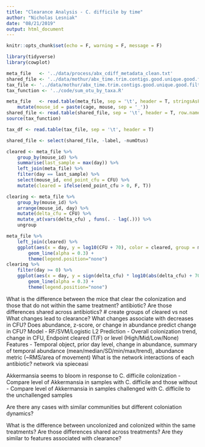 ```yaml
---
title: "Clearance Analysis - C. difficile by time"
author: "Nicholas Lesniak"
date: "08/21/2019"
output: html_document
---
```


```r
knitr::opts_chunk$set(echo = F, warning = F, message = F)

library(tidyverse)
library(cowplot)

meta_file   <- '../data/process/abx_cdiff_metadata_clean.txt'
shared_file <- '../data/mothur/abx_time.trim.contigs.good.unique.good.filter.unique.precluster.pick.pick.pick.an.unique_list.0.03.subsample.shared'
tax_file <- '../data/mothur/abx_time.trim.contigs.good.unique.good.filter.unique.precluster.pick.pick.pick.an.unique_list.0.03.cons.taxonomy'
tax_function <- '../code/sum_otu_by_taxa.R'

meta_file   <- read.table(meta_file, sep = '\t', header = T, stringsAsFactors = F) %>% 
	mutate(mouse_id = paste(cage, mouse, sep = '_'))
shared_file <- read.table(shared_file, sep = '\t', header = T, row.names = 'Group')
source(tax_function)

tax_df <- read.table(tax_file, sep = '\t', header = T)

shared_file <- select(shared_file, -label, -numOtus)

cleared <- meta_file %>% 
	group_by(mouse_id) %>% 
	summarise(last_sample = max(day)) %>% 
	left_join(meta_file) %>% 
	filter(day == last_sample) %>% 
	select(mouse_id, end_point_cfu = CFU) %>% 
	mutate(cleared = ifelse(end_point_cfu > 0, F, T))

clearing <- meta_file %>% 
	group_by(mouse_id) %>% 
	arrange(mouse_id, day) %>% 
	mutate(delta_cfu = CFU) %>% 
	mutate_at(vars(delta_cfu) , funs(. - lag(.))) %>% 
	ungroup

meta_file %>% 
	left_join(cleared) %>% 	
	ggplot(aes(x = day, y = log10(CFU + 70), color = cleared, group = mouse_id)) + 
		geom_line(alpha = 0.3) + 
		theme(legend.position="none")
clearing %>% 
	filter(day >= 0) %>% 
	ggplot(aes(x = day, y = sign(delta_cfu) * log10(abs(delta_cfu) + 70), color = mouse_id)) + 
		geom_line(alpha = 0.3) + 
		theme(legend.position="none")

```




What is the difference between the mice that clear the colonization and those that do not within the same treatment? antibiotic? Are those differences shared across antibiotics?
# create groups of cleared vs not
What changes lead to clearance?
What changes associate with decreases in CFU?
Does abundance, z-score, or change in abundance predict change in CFU?
	Model - RF/SVM/Logistic L2
	Prediction - Overall colonization trend, change in CFU, Endpoint cleared (T/F) or level (High/Mid/Low/None)
	Features - Temporal object, prior day level, change in abundance, summary of temporal abundance (mean/median/SD/min/max/trend), abundance metric (~RMS/area of movement)
What is the network interactions of each antibiotic?
	network via spieceasi

Akkermansia seems to bloom in response to C. difficile colonization
-  Compare level of Akkermansia in samples with C. difficile and those without
-  Compare level of Akkermansia in samples challenged with C. difficile to the unchallenged samples

Are there any cases with similar communities but different coloniation dynamics? 

What is the difference between uncolonized and colonized within the same treatments? Are those differences shared across treatments?
	Are they similar to features associated with clearance?


```r

```
